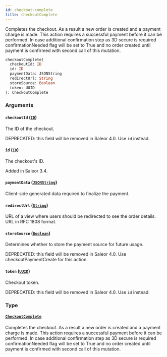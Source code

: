 ```yaml
---
id: checkout-complete
title: checkoutComplete
---
```


Completes the checkout. As a result a new order is created and a payment charge is made. This action requires a successful payment before it can be performed. In case additional confirmation step as 3D secure is required confirmationNeeded flag will be set to True and no order created until payment is confirmed with second call of this mutation.

```graphql
checkoutComplete(
  checkoutId: ID
  id: ID
  paymentData: JSONString
  redirectUrl: String
  storeSource: Boolean
  token: UUID
): CheckoutComplete
```

### Arguments

#### `checkoutId` ([`ID`](../../../developer/api-reference/scalars/id))

The ID of the checkout.

DEPRECATED: this field will be removed in Saleor 4.0. Use `id` instead.

#### `id` ([`ID`](../../../developer/api-reference/scalars/id))

The checkout's ID.

Added in Saleor 3.4.

#### `paymentData` ([`JSONString`](../../../developer/api-reference/scalars/jsonstring))

Client-side generated data required to finalize the payment.

#### `redirectUrl` ([`String`](../../../developer/api-reference/scalars/string))

URL of a view where users should be redirected to see the order details. URL in RFC 1808 format.

#### `storeSource` ([`Boolean`](../../../developer/api-reference/scalars/boolean))

Determines whether to store the payment source for future usage.

DEPRECATED: this field will be removed in Saleor 4.0. Use checkoutPaymentCreate for this action.

#### `token` ([`UUID`](../../../developer/api-reference/scalars/uuid))

Checkout token.

DEPRECATED: this field will be removed in Saleor 4.0. Use `id` instead.

### Type

#### [`CheckoutComplete`](../../../developer/api-reference/objects/checkout-complete)

Completes the checkout. As a result a new order is created and a payment charge is made. This action requires a successful payment before it can be performed. In case additional confirmation step as 3D secure is required confirmationNeeded flag will be set to True and no order created until payment is confirmed with second call of this mutation.
